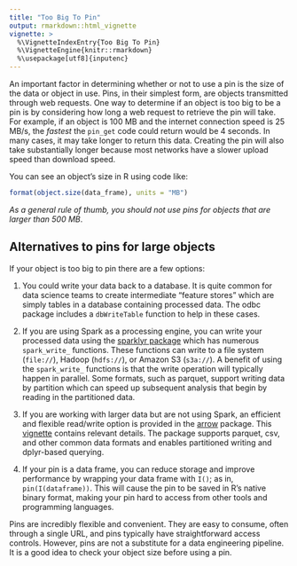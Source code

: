```yaml
---
title: "Too Big To Pin"
output: rmarkdown::html_vignette
vignette: >
  %\VignetteIndexEntry{Too Big To Pin}
  %\VignetteEngine{knitr::rmarkdown}
  %\usepackage[utf8]{inputenc}
---
```


An important factor in determining whether or not to use a pin is the size of the data or object in use. Pins, in their simplest form, are objects transmitted through web requests. One way to determine if an object is too big to be a pin is by considering how long a web request to retrieve the pin will take. For example, if an object is 100 MB and the internet connection speed is 25 MB/s, the *fastest* the `pin_get` code could return would be 4 seconds. In many cases, it may take longer to return this data. Creating the pin will also take substantially longer because most networks have a slower upload speed than download speed.

You can see an object's size in R using code like:

```r
format(object.size(data_frame), units = "MB")
```

*As a general rule of thumb, you should not use pins for objects that are larger than 500 MB*.

## Alternatives to pins for large objects

If your object is too big to pin there are a few options:

1. You could write your data back to a database. It is quite common for data science teams to create intermediate "feature stores" which are simply tables in a database containing processed data. The odbc package includes a `dbWriteTable` function to help in these cases.

2. If you are using Spark as a processing engine, you can write your processed data using the [sparklyr package](https://spark.rstudio.com/reference/) which has numerous `spark_write_` functions. These functions can write to a file system (`file://`), Hadoop (`hdfs://`), or Amazon S3 (`s3a://`). A benefit of using the `spark_write_` functions is that the write operation will typically happen in parallel. Some formats, such as parquet, support writing data by partition which can speed up subsequent analysis that begin by reading in the partitioned data.

3. If you are working with larger data but are not using Spark, an efficient and flexible read/write option is provided in the [arrow](https://arrow.apache.org/docs/r/index.html) package. This [vignette](https://arrow.apache.org/docs/r/articles/dataset.html) contains relevant details. The package supports parquet, csv, and other common data formats and enables partitioned writing and dplyr-based querying.

4. If your pin is a data frame, you can reduce storage and improve performance by wrapping your data frame with `I()`; as in, `pin(I(dataframe))`. This will cause the pin to be saved in R's native binary format, making your pin hard to access from other tools and programming languages.

Pins are incredibly flexible and convenient. They are easy to consume, often through a single URL, and pins typically have straightforward access controls. However, pins are not a substitute for a data engineering pipeline. It is a good idea to check your object size before using a pin.


